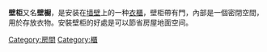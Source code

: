 {{Expand language|1=en|time=2021-03-05T09:47:26+00:00}}
'''壁柜'''又名'''壁橱'''，是安装在[[墙壁|墙壁]]上的一种[[衣櫃|衣櫃]]，壁柜帶有門，內部是一個密閉空間，用於存放衣物。安裝壁柜的好處是可以節省房屋地面空间。
{{房屋}}
[[Category:房間|Category:房間]]
[[Category:櫃|Category:櫃]]